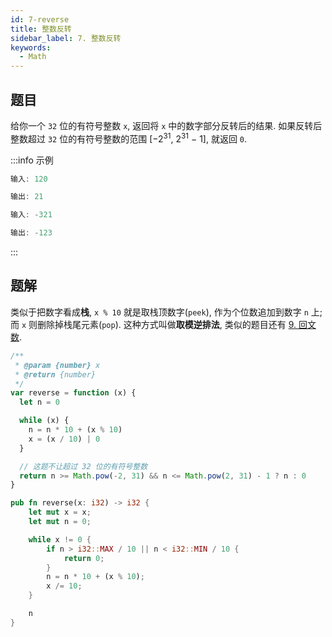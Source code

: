 ```yaml
---
id: 7-reverse
title: 整数反转
sidebar_label: 7. 整数反转
keywords:
  - Math
---
```


## 题目

给你一个 `32` 位的有符号整数 `x`, 返回将 `x` 中的数字部分反转后的结果. 如果反转后整数超过 `32` 位的有符号整数的范围 [−2<sup>31</sup>, 2<sup>31</sup> − 1], 就返回 `0`.

:::info 示例

```ts
输入: 120

输出: 21
```

```ts
输入: -321

输出: -123
```

:::

## 题解

类似于把数字看成**栈**, `x % 10` 就是取栈顶数字(`peek`), 作为个位数追加到数字 `n` 上; 而 `x` 则删除掉栈尾元素(`pop`). 这种方式叫做**取模逆排法**, 类似的题目还有 [9. 回文数](/leetcode/easy/9-is-palindrome).


<Tabs>
  <TabItem value="JavaScript" label="JavaScript" default>

```ts
/**
 * @param {number} x
 * @return {number}
 */
var reverse = function (x) {
  let n = 0

  while (x) {
    n = n * 10 + (x % 10)
    x = (x / 10) | 0
  }

  // 这题不让超过 32 位的有符号整数
  return n >= Math.pow(-2, 31) && n <= Math.pow(2, 31) - 1 ? n : 0
}
```

</TabItem>
<TabItem value="Rust" label="Rust">

```rust
pub fn reverse(x: i32) -> i32 {
    let mut x = x;
    let mut n = 0;

    while x != 0 {
        if n > i32::MAX / 10 || n < i32::MIN / 10 {
            return 0;
        }
        n = n * 10 + (x % 10);
        x /= 10;
    }

    n
}
```

</TabItem>
</Tabs>
